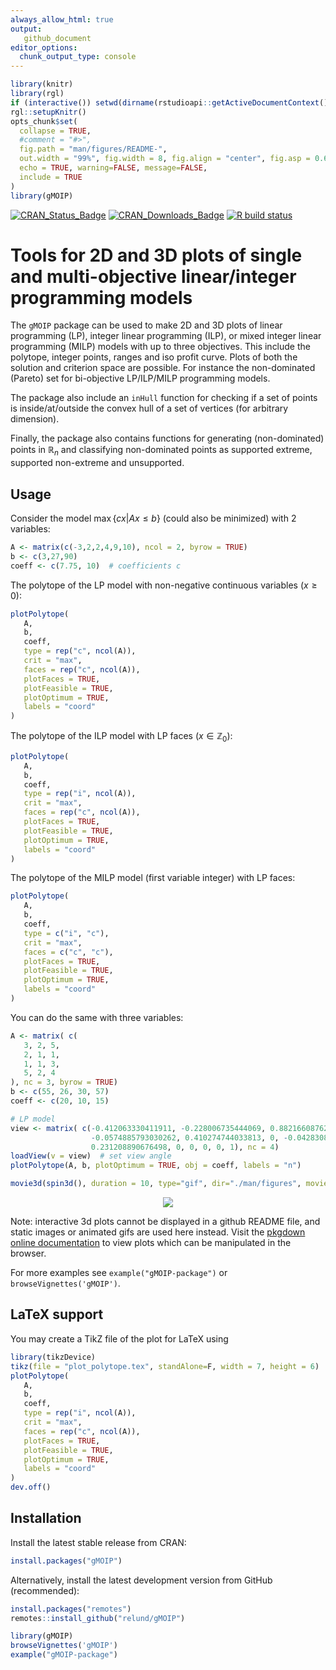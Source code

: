 ```yaml
---
always_allow_html: true
output: 
   github_document
editor_options: 
  chunk_output_type: console
---
```


<!-- README.md is generated from README.Rmd. Please edit that file -->

```r
library(knitr)
library(rgl)
if (interactive()) setwd(dirname(rstudioapi::getActiveDocumentContext()$path))
rgl::setupKnitr()
opts_chunk$set(
  collapse = TRUE,
  #comment = "#>",
  fig.path = "man/figures/README-",
  out.width = "99%", fig.width = 8, fig.align = "center", fig.asp = 0.62,
  echo = TRUE, warning=FALSE, message=FALSE, 
  include = TRUE
)
library(gMOIP)
```

<!-- badges: start -->
[![CRAN_Status_Badge](http://www.r-pkg.org/badges/version/gMOIP)](https://CRAN.R-project.org/package=gMOIP)
[![CRAN_Downloads_Badge](http://cranlogs.r-pkg.org/badges/grand-total/gMOIP?color=brightgreen)](http://cranlogs.r-pkg.org/downloads/total/last-month/gMOIP)
[![R build status](https://github.com/relund/gMOIP/workflows/R-CMD-check/badge.svg)](https://github.com/relund/gMOIP/actions)
<!-- badges: end -->

# Tools for 2D and 3D plots of single and multi-objective linear/integer programming models

The `gMOIP` package can be used to make 2D and 3D plots of linear programming (LP), integer linear
programming (ILP), or mixed integer linear programming (MILP) models with up to three objectives.
This include the polytope, integer points, ranges and iso profit curve. Plots of both the solution
and criterion space are possible. For instance the non-dominated (Pareto) set for bi-objective
LP/ILP/MILP programming models.

The package also include an `inHull` function for checking if a set of points is inside/at/outside
the convex hull of a set of vertices (for arbitrary dimension).

Finally, the package also contains functions for generating (non-dominated) points in $\mathbb{R}_n$
and classifying non-dominated points as supported extreme, supported non-extreme and unsupported.


## Usage

Consider the model $\max\{cx | Ax \leq b\}$ (could also be minimized) with 2 variables: 

```r
A <- matrix(c(-3,2,2,4,9,10), ncol = 2, byrow = TRUE)
b <- c(3,27,90)
coeff <- c(7.75, 10)  # coefficients c
```

The polytope of the LP model with non-negative continuous variables ($x \geq 0$):

```r
plotPolytope(
   A,
   b,
   coeff,
   type = rep("c", ncol(A)),
   crit = "max",
   faces = rep("c", ncol(A)),
   plotFaces = TRUE,
   plotFeasible = TRUE,
   plotOptimum = TRUE,
   labels = "coord"
)
```

The polytope of the ILP model with LP faces ($x\in \mathbb{Z}_0$):

```r
plotPolytope(
   A,
   b,
   coeff,
   type = rep("i", ncol(A)),
   crit = "max",
   faces = rep("c", ncol(A)),
   plotFaces = TRUE,
   plotFeasible = TRUE,
   plotOptimum = TRUE,
   labels = "coord"
)
```

The polytope of the MILP model (first variable integer) with LP faces:

```r
plotPolytope(
   A,
   b,
   coeff,
   type = c("i", "c"),
   crit = "max",
   faces = c("c", "c"),
   plotFaces = TRUE,
   plotFeasible = TRUE,
   plotOptimum = TRUE,
   labels = "coord"
)
```

You can do the same with three variables:

```r
A <- matrix( c(
   3, 2, 5,
   2, 1, 1,
   1, 1, 3,
   5, 2, 4
), nc = 3, byrow = TRUE)
b <- c(55, 26, 30, 57)
coeff <- c(20, 10, 15)
```

```r
# LP model
view <- matrix( c(-0.412063330411911, -0.228006735444069, 0.882166087627411, 0, 0.910147845745087,
                  -0.0574885793030262, 0.410274744033813, 0, -0.042830865830183, 0.97196090221405,
                  0.231208890676498, 0, 0, 0, 0, 1), nc = 4)   
loadView(v = view)  # set view angle
plotPolytope(A, b, plotOptimum = TRUE, obj = coeff, labels = "n")
```

```r
movie3d(spin3d(), duration = 10, type="gif", dir="./man/figures", movie = "README-3d", convert = NULL)
```

<center>
![](man/figures/README-3d.gif)
</center>

Note: interactive 3d plots cannot be displayed in a github README file, and static images or animated gifs are used here instead.
Visit the [pkgdown online documentation](https://relund.github.io/gMOIP/) to view plots which can be manipulated in the browser.

For more examples see `example("gMOIP-package")` or `browseVignettes('gMOIP')`. 

## LaTeX support

You may create a TikZ file of the plot for LaTeX using

```r
library(tikzDevice)
tikz(file = "plot_polytope.tex", standAlone=F, width = 7, height = 6)
plotPolytope(
   A,
   b,
   coeff,
   type = rep("i", ncol(A)),
   crit = "max",
   faces = rep("c", ncol(A)),
   plotFaces = TRUE,
   plotFeasible = TRUE,
   plotOptimum = TRUE,
   labels = "coord"
)
dev.off()
```

## Installation

Install the latest stable release from CRAN:

```r
install.packages("gMOIP")
```

Alternatively, install the latest development version from GitHub (recommended):

```r
install.packages("remotes")
remotes::install_github("relund/gMOIP")

library(gMOIP)
browseVignettes('gMOIP')
example("gMOIP-package")
```


